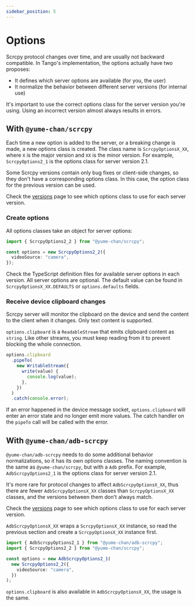 ```yaml
---
sidebar_position: 5
---
```


# Options

Scrcpy protocol changes over time, and are usually not backward compatible. In Tango's implementation, the options actually have two proposes:

- It defines which server options are available (for you, the user)
- It normalize the behavior between different server versions (for internal use)

It's important to use the correct options class for the server version you're using. Using an incorrect version almost always results in errors.

## With `@yume-chan/scrcpy`

Each time a new option is added to the server, or a breaking change is made, a new options class is created. The class name is `ScrcpyOptionsX_XX`, where `X` is the major version and `XX` is the minor version. For example, `ScrcpyOptions2_1` is the options class for server version 2.1.

Some Scrcpy versions contain only bug fixes or client-side changes, so they don't have a corresponding options class. In this case, the option class for the previous version can be used.

Check the [versions](./versions.mdx) page to see which options class to use for each server version.

### Create options

All options classes take an object for server options:

```ts transpile
import { ScrcpyOptions2_2 } from "@yume-chan/scrcpy";

const options = new ScrcpyOptions2_2({
  videoSource: "camera",
});
```

Check the TypeScript definition files for available server options in each version. All server options are optional. The default value can be found in `ScrcpyOptionsX_XX.DEFAULTS` or `options.defaults` fields.

### Receive device clipboard changes

Scrcpy server will monitor the clipboard on the device and send the content to the client when it changes. Only text content is supported.

`options.clipboard` is a `ReadableStream` that emits clipboard content as `string`. Like other streams, you must keep reading from it to prevent blocking the whole connection.

```ts transpile
options.clipboard
  .pipeTo(
    new WritableStream({
      write(value) {
        console.log(value);
      },
    })
  )
  .catch(console.error);
```

If an error happened in the device message socket, `options.clipboard` will enter an error state and no longer emit more values. The catch handler on the `pipeTo` call will be called with the error.

## With `@yume-chan/adb-scrcpy`

`@yume-chan/adb-scrcpy` needs to do some additional behavior normalizations, so it has its own options classes. The naming convention is the same as `@yume-chan/scrcpy`, but with a `Adb` prefix. For example, `AdbScrcpyOptions2_1` is the options class for server version 2.1.

It's more rare for protocol changes to affect `AdbScrcpyOptionsX_XX`, thus there are fewer `AdbScrcpyOptionsX_XX` classes than `ScrcpyOptionsX_XX` classes, and the versions between them don't always match.

Check the [versions](./versions.mdx) page to see which options class to use for each server version.

`AdbScrcpyOptionsX_XX` wraps a `ScrcpyOptionsX_XX` instance, so read the previous section and create a `ScrcpyOptionsX_XX` instance first.

```ts transpile
import { AdbScrcpyOptions2_1 } from "@yume-chan/adb-scrcpy";
import { ScrcpyOptions2_2 } from "@yume-chan/scrcpy";

const options = new AdbScrcpyOptions2_1(
  new ScrcpyOptions2_2({
    videoSource: "camera",
  })
);
```

`options.clipboard` is also available in `AdbScrcpyOptionsX_XX`, the usage is the same.
